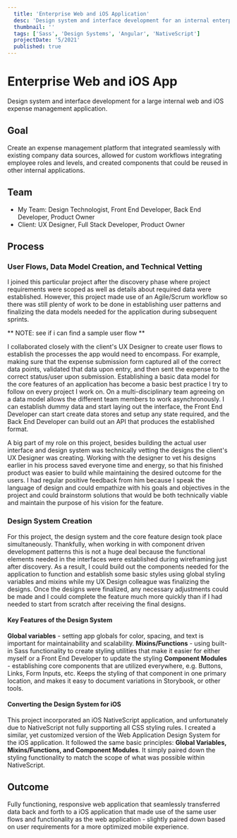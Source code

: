 ```yaml
---
  title: 'Enterprise Web and iOS Application'
  desc: 'Design system and interface development for an internal enterprise application'
  thumbnail: ''
  tags: ['Sass', 'Design Systems', 'Angular', 'NativeScript']
  projectDate: '5/2021'
  published: true
---
```



# Enterprise Web and iOS App

<Text>Design system and interface development for a large internal web and iOS expense management application.</Text>

## Goal

  Create an expense management platform that integrated seamlessly with existing company data sources, allowed for custom workflows integrating employee roles and levels, and created components that could be reused in other internal applications.

## Team

  - My Team: Design Technologist, Front End Developer, Back End Developer, Product Owner
  - Client: UX Designer, Full Stack Developer, Product Owner

## Process

### User Flows, Data Model Creation, and Technical Vetting

  I joined this particular project after the discovery phase where project requirements were scoped as well as details about required data were established. However, this project made use of an Agile/Scrum workflow so there was still plenty of work to be done in establishing user patterns and finalizing the data models needed for the application during subsequent sprints.

  ** NOTE: see if i can find a sample user flow **

  I collaborated closely with the client's UX Designer to create user flows to establish the processes the app would need to encompass. For example, making sure that the expense submission form captured all of the correct data points, validated that data upon entry, and then sent the expense to the correct status/user upon submission. Establishing a basic data model for the core features of an application has become a basic best practice I try to follow on every project I work on. On a multi-disciplinary team agreeing on a data model allows the different team members to work asynchronously. I can establish dummy data and start laying out the interface, the Front End Developer can start create data stores and setup any state required, and the Back End Developer can build out an API that produces the established format.

  A big part of my role on this project, besides building the actual user interface and design system was technically vetting the designs the client's UX Designer was creating. Working with the designer to vet his designs earlier in his process saved everyone time and energy, so that his finished product was easier to build while maintaining the desired outcome for the users. I had regular positive feedback from him because I speak the language of design and could empathize with his goals and objectives in the project and could brainstorm solutions that would be both technically viable and maintain the purpose of his vision for the feature.

### Design System Creation

  For this project, the design system and the core feature design took place simultaneously. Thankfully, when working in with component driven development patterns this is not a huge deal because the functional elements needed in the interfaces were established during wireframing just after discovery. As a result, I could build out the components needed for the application to function and establish some basic styles using global styling variables and mixins while my UX Design colleague was finalizing the designs. Once the designs were finalized, any necessary adjustments could be made and I could complete the feature much more quickly than if I had needed to start from scratch after receiving the final designs.

  #### Key Features of the Design System

  **Global variables** - setting app globals for color, spacing, and text is important for maintainability and scalability.
  **Mixins/Functions** - using built-in Sass functionality to create styling utilities that make it easier for either myself or a Front End Developer to update the styling
  **Component Modules** - establishing core components that are utilized everywhere, e.g. Buttons, Links, Form Inputs, etc. Keeps the styling of that component in one primary location, and makes it easy to document variations in Storybook, or other tools.

  #### Converting the Design System for iOS
  
  This project incorporated an iOS NativeScript application, and unfortunately due to NativeScript not fully supporting all CSS styling rules. I created a similar, yet customized version of the Web Application Design System for the iOS application. It followed the same basic principles: **Global Variables, Mixins/Functions, and Component Modules**. It simply paired down the styling functionality to match the scope of what was possible within NativeScript.

## Outcome

  Fully functioning, responsive web application that seamlessly transferred data back and forth to a iOS application that made use of the same user flows and functionality as the web application - slightly paired down based on user requirements for a more optimized mobile experience.


